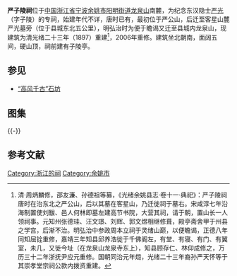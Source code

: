 {{Orphan|time=2016-12-20T14:28:00+00:00}}

{{Otheruses|subject=位于宁波余姚市的严子陵祠|other=位于杭州桐庐县的严子陵祠|严子陵钓台}}
{{文物保护单位
| 级别 = 市级
| 省名 = 浙江省
| 市/县名 = 余姚市
| 名称 = 严子陵祠
| 图片 = [[File:The_Memorial_Temple_of_Yan_Guang_03_2014-09.JPG|260px]]<br><small>南面，2014年9月</small>
| 编号 = 不详
| 分类 = 古建筑
| 时代 = 清
| 所在 = 阳明街道龙泉山南麓
| 登录 = 不详
}} 
'''严子陵祠'''位于[[中国|中国]][[浙江省|浙江省]][[宁波|宁波]][[余姚市|余姚市]][[阳明街道|阳明街道]][[龙泉山_(余姚)|龙泉山]]南麓，为纪念东汉隐士[[严光|严光]]（字子陵）的专祠，始建年代不详，唐时已有，最初位于严公山，后迁至客星山麓严光墓旁（位于县城东北五公里），明弘治时为便于瞻谒又迁至县城内龙泉山，现建筑为清光绪二十三年（1897）重建<ref>清·周炳麟修，邵友濂、孙德祖等纂，《光绪余姚县志·卷十一·典祀》：严子陵祠唐时在治东北之严公山，后以其墓在客星山，乃迁徙祠于墓右。宋咸淳七年沿海制置使刘黻、邑人何林即墓左建高节书院，大营其祠，请于朝，置山长一人领祠事。元知州张德珪、汪文璟、刘辉、郭文煜相继修葺，殿亭斋舍甲于州县之学宫，后渐不治。明弘治中参政周本立祠于灵绪山巅，以便瞻谒，正德八年同知屈铨重修，嘉靖三年知县邱养浩徙于千佛阁左，有堂、有寝、有门、有翼室，未几，又徙今址（在龙泉山龙泉寺东上），知县顾存仁、林仰成修之，万历三十二年浙抚尹应元重修。国朝同治元年燬，光绪二十三年裔孙严天怀等于其崇孝堂宗祠公款内拨资重建。</ref>，2006年重修。建筑坐北朝南，面阔五间，硬山顶，祠前建有子陵亭。
==参见==
*[[“高风千古”石坊|“高风千古”石坊]] 
==图集==
{{multiple image
| align  = left
| width = 240
| image1 = The Memorial Temple of Yan Guang 02 2014-09.JPG
| caption1 = 远景
| image2 = The Memorial Temple of Yan Guang 07 2014-09.JPG
| caption2 = 子陵亭
| image3 = The Memorial Temple of Yan Guang 05 2014-09.JPG
| caption3 = 前廊梁架
}}
{{-}}
==参考文献==
{{reflist|2}}

{{commons category|The Memorial Temple of Yan Guang}}

{{DEFAULTSORT:Y}}
[[Category:浙江的祠|Category:浙江的祠]]
[[Category:余姚市|Category:余姚市]]